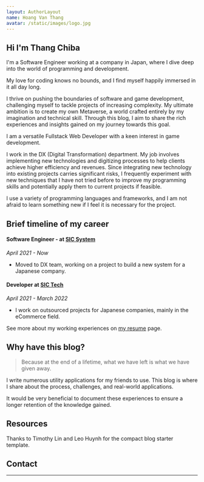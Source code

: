```yaml
---
layout: AuthorLayout
name: Hoang Van Thang
avatar: /static/images/logo.jpg
---
```



## Hi <Twemoji emoji="waving hand" /> I'm Thang Chiba

I'm a Software Engineer working at a company in Japan, where I dive deep into the world of programming and development.

My love for coding knows no bounds, and I find myself happily immersed in it all day long.

I thrive on pushing the boundaries of software and game development, challenging myself to tackle projects of increasing complexity. My ultimate ambition is to create my own Metaverse, a world crafted entirely by my imagination and technical skill. Through this blog, I aim to share the rich experiences and insights gained on my journey towards this goal.

I am a versatile Fullstack Web Developer with a keen interest in game development.

I work in the DX (Digital Transformation) department. My job involves implementing new technologies and digitizing processes to help clients achieve higher efficiency and revenues. Since integrating new technology into existing projects carries significant risks, I frequently experiment with new techniques that I have not tried before to improve my programming skills and potentially apply them to current projects if feasible.

I use a variety of programming languages and frameworks, and I am not afraid to learn something new if I feel it is necessary for the project.

## Brief timeline of my career

#### Software Engineer - at [SIC System](https://sic-system.co.jp/)

_April 2021 - Now_

- Moved to DX team, working on a project to build a new system for a Japanese company.

#### Developer at [SIC Tech](https://sic-group.jp/)

_April 2021 - March 2022_

- I work on outsourced projects for Japanese companies, mainly in the eCommerce field.

See more about my working experiences on [my resume](/resume) page.

## Why have this blog?

> Because at the end of a lifetime, what we have left is what we have given away.

I write numerous utility applications for my friends to use. This blog is where I share about the process, challenges, and real-world applications.

It would be very beneficial to document these experiences to ensure a longer retention of the knowledge gained.

## Resources

Thanks to Timothy Lin and Leo Huynh for the compact blog starter template.

## Contact

---
